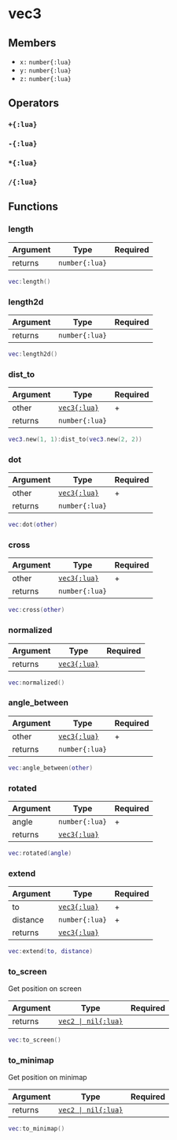 # vec3

## Members

- `x:` `number{:lua}`
- `y:` `number{:lua}`
- `z:` `number{:lua}`

## Operators

### `+{:lua}`

### `-{:lua}`

### `*{:lua}`

### `/{:lua}`

## Functions

### length

| Argument | Type           | Required |
| -------- | -------------- | -------- |
| returns  | `number{:lua}` |          |

```lua
vec:length()
```

### length2d

| Argument | Type           | Required |
| -------- | -------------- | -------- |
| returns  | `number{:lua}` |          |

```lua
vec:length2d()
```

### dist_to

| Argument | Type                               | Required |
| -------- | ---------------------------------- | -------- |
| other    | [`vec3{:lua}`](/structs/math/vec3) | +        |
| returns  | `number{:lua}`                     |          |

```lua
vec3.new(1, 1):dist_to(vec3.new(2, 2))
```

### dot

| Argument | Type                               | Required |
| -------- | ---------------------------------- | -------- |
| other    | [`vec3{:lua}`](/structs/math/vec3) | +        |
| returns  | `number{:lua}`                     |          |

```lua
vec:dot(other)
```

### cross

| Argument | Type                               | Required |
| -------- | ---------------------------------- | -------- |
| other    | [`vec3{:lua}`](/structs/math/vec3) | +        |
| returns  | `number{:lua}`                     |          |

```lua
vec:cross(other)
```

### normalized

| Argument | Type                               | Required |
| -------- | ---------------------------------- | -------- |
| returns  | [`vec3{:lua}`](/structs/math/vec3) |          |

```lua
vec:normalized()
```

### angle_between

| Argument | Type                               | Required |
| -------- | ---------------------------------- | -------- |
| other    | [`vec3{:lua}`](/structs/math/vec3) | +        |
| returns  | `number{:lua}`                     |          |

```lua
vec:angle_between(other)
```

### rotated

| Argument | Type                               | Required |
| -------- | ---------------------------------- | -------- |
| angle    | `number{:lua}`                     | +        |
| returns  | [`vec3{:lua}`](/structs/math/vec3) |          |

```lua
vec:rotated(angle)
```

### extend

| Argument | Type                               | Required |
| -------- | ---------------------------------- | -------- |
| to       | [`vec3{:lua}`](/structs/math/vec3) | +        |
| distance | `number{:lua}`                     | +        |
| returns  | [`vec3{:lua}`](/structs/math/vec3) |          |

```lua
vec:extend(to, distance)
```

### to_screen

Get position on screen

| Argument | Type                                      | Required |
| -------- | ----------------------------------------- | -------- |
| returns  | [`vec2 \| nil{:lua}`](/structs/math/vec2) |          |

```lua
vec:to_screen()
```

### to_minimap

Get position on minimap

| Argument | Type                                      | Required |
| -------- | ----------------------------------------- | -------- |
| returns  | [`vec2 \| nil{:lua}`](/structs/math/vec2) |          |

```lua
vec:to_minimap()
```
